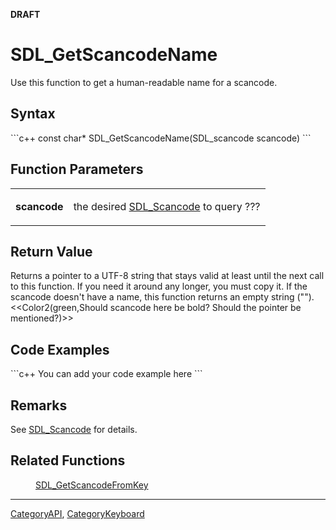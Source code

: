 <!-- pragma section-numbers off -->
<!-- pragma disable-camelcase -->
'''DRAFT'''

= SDL_GetScancodeName =
Use this function to get a human-readable name for a scancode.


== Syntax ==
```c++
const char* SDL_GetScancodeName(SDL_scancode scancode)
```

== Function Parameters ==
{|
|'''scancode'''
|the desired [[SDL_Scancode]] to query ???
|}

== Return Value ==
Returns a pointer to a UTF-8 string that stays valid at least until the next call to this function. If you need it around any longer, you must copy it. If the scancode doesn't have a name, this function returns an empty string ("").  <<Color2(green,Should scancode here be bold?  Should the pointer be mentioned?)>>

== Code Examples ==
```c++
You can add your code example here
```

== Remarks ==
See [[SDL_Scancode]] for details. 

== Related Functions ==
:[[SDL_GetScancodeFromKey]]

----
[[CategoryAPI]], [[CategoryKeyboard]]
